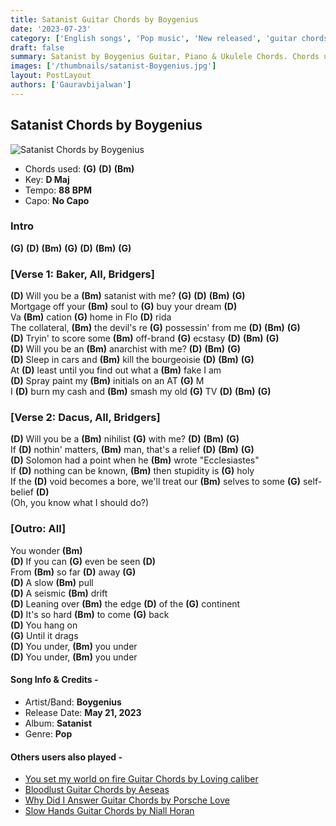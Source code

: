 ```yaml
---
title: Satanist Guitar Chords by Boygenius
date: '2023-07-23'
category: ['English songs', 'Pop music', 'New released', 'guitar chords']
draft: false
summary: Satanist by Boygenius Guitar, Piano & Ukulele Chords. Chords used - (G) (D) (Bm), Capo - No Capo, Key - D Major
images: ['/thumbnails/satanist-Boygenius.jpg']
layout: PostLayout
authors: ['Gauravbijalwan']
---
```


## Satanist Chords by Boygenius

![Satanist Chords by Boygenius](/thumbnails/satanist-Boygenius.jpg)

- Chords used: **(G)** **(D)** **(Bm)**
- Key: **D Maj**
- Tempo: **88 BPM**
- Capo: **No Capo**

### Intro

**(G)** **(D)** **(Bm)** **(G)** **(D)** **(Bm)** **(G)**

### [Verse 1: Baker, All, Bridgers]

**(D)** Will you be a **(Bm)** satanist with me? **(G)** **(D)** **(Bm)** **(G)**\
Mortgage off your **(Bm)** soul to **(G)** buy your dream **(D)**\
Va **(Bm)** cation **(G)** home in Flo **(D)** rida\
The collateral, **(Bm)** the devil's re **(G)** possessin' from me **(D)** **(Bm)** **(G)**\
**(D)** Tryin' to score some **(Bm)** off-brand **(G)** ecstasy **(D)** **(Bm)** **(G)**\
**(D)** Will you be an **(Bm)** anarchist with me? **(D)** **(Bm)** **(G)**\
**(D)** Sleep in cars and **(Bm)** kill the bourgeoisie **(D)** **(Bm)** **(G)**\
At **(D)** least until you find out what a **(Bm)** fake I am\
**(D)** Spray paint my **(Bm)** initials on an AT **(G)** M\
I **(D)** burn my cash and **(Bm)** smash my old **(G)** TV **(D)** **(Bm)** **(G)**

### [Verse 2: Dacus, All, Bridgers]

**(D)** Will you be a **(Bm)** nihilist **(G)** with me? **(D)** **(Bm)** **(G)**\
If **(D)** nothin' matters, **(Bm)** man, that's a relief **(D)** **(Bm)** **(G)**\
**(D)** Solomon had a point when he **(Bm)** wrote "Ecclesiastes"\
If **(D)** nothing can be known, **(Bm)** then stupidity is **(G)** holy\
If the **(D)** void becomes a bore, we'll treat our **(Bm)** selves to some **(G)** self-belief **(D)**\
(Oh, you know what I should do?)

### [Outro: All]

You wonder **(Bm)**\
**(D)** If you can **(G)** even be seen **(D)**\
From **(Bm)** so far **(D)** away **(G)**\
**(D)** A slow **(Bm)** pull\
**(D)** A seismic **(Bm)** drift\
**(D)** Leaning over **(Bm)** the edge **(D)** of the **(G)** continent\
**(D)** It's so hard **(Bm)** to come **(G)** back\
**(D)** You hang on\
**(G)** Until it drags\
**(D)** You under, **(Bm)** you under\
**(D)** You under, **(Bm)** you under

#### Song Info & Credits -

- Artist/Band: **Boygenius**
- Release Date: **May 21, 2023**
- Album: **Satanist**
- Genre: **Pop**

#### Others users also played -

- [You set my world on fire Guitar Chords by Loving caliber](https://www.chordsco.com/chords/you-set-my-world-on-fire-guitar-chords-by-loving-caliber)
- [Bloodlust Guitar Chords by Aeseas](https://www.chordsco.com/chords/bloodlust-guitar-chords-by-aeseas)
- [Why Did I Answer Guitar Chords by Porsche Love](https://www.chordsco.com/chords/why-did-i-answer-guitar-chords-by-porsche-love)
- [Slow Hands Guitar Chords by Niall Horan](https://www.chordsco.com/chords/slow-hands-guitar-chords-by-niall-horan)
